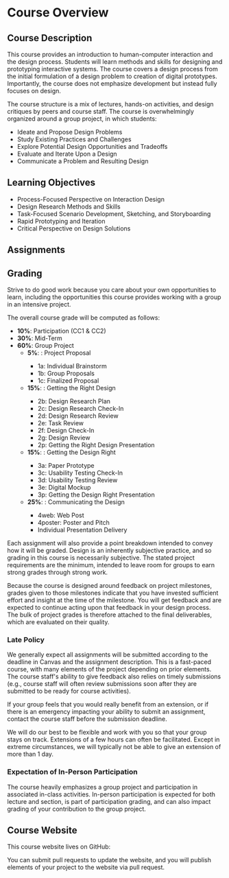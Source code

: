 


# Course Overview

<UnderDevelopment display={false} />

## Course Description

This course provides an introduction to human-computer interaction and the design process.
Students will learn methods and skills for designing and prototyping interactive systems.
The course covers a design process from the initial formulation of a design problem to creation of digital prototypes.
Importantly, the course does not emphasize development but instead fully focuses on design.

The course structure is a mix of lectures, hands-on activities, and design critiques by peers and course staff.
The course is overwhelmingly organized around a group project, in which students:

- Ideate and Propose Design Problems
- Study Existing Practices and Challenges
- Explore Potential Design Opportunities and Tradeoffs
- Evaluate and Iterate Upon a Design
- Communicate a Problem and Resulting Design

## Learning Objectives

- Process-Focused Perspective on Interaction Design
- Design Research Methods and Skills
- Task-Focused Scenario Development, Sketching, and Storyboarding
- Rapid Prototyping and Iteration
- Critical Perspective on Design Solutions

## Assignments

<AssignmentsOverview />

## Grading

Strive to do good work because you care about your own opportunities to learn,
including the opportunities this course provides working with a group in an intensive project.

The overall course grade will be computed as follows:

- __10%__: Participation (CC1 & CC2)
- __30%__: Mid-Term
- __60%__: Group Project
  - __5%__: <SiteLink linkKey={SiteLinks.assignmentsAssignment1Top} outerComponent="span" />: Project Proposal
    - 1a: Individual Brainstorm
    - 1b: Group Proposals
    - 1c: Finalized Proposal
  - __15%__: <SiteLink linkKey={SiteLinks.assignmentsAssignment2Top} outerComponent="span" />: Getting the Right Design
    - 2b: Design Research Plan 
    - 2c: Design Research Check-In
    - 2d: Design Research Review
    - 2e: Task Review
    - 2f: Design Check-In
    - 2g: Design Review
    - 2p: Getting the Right Design Presentation
  - __15%__: <SiteLink linkKey={SiteLinks.assignmentsAssignment3Top} outerComponent="span" />: Getting the Design Right
    - 3a: Paper Prototype
    - 3c: Usability Testing Check-In
    - 3d: Usability Testing Review
    - 3e: Digital Mockup
    - 3p: Getting the Design Right Presentation
  - __25%__: <SiteLink linkKey={SiteLinks.assignmentsAssignment4Top} outerComponent="span" />: Communicating the Design
    - 4web: Web Post
    - 4poster: Poster and Pitch
    - Individual Presentation Delivery

Each assignment will also provide a point breakdown intended to convey how it will be graded.
Design is an inherently subjective practice, and so grading in this course is necessarily subjective.
The stated project requirements are the minimum,
intended to leave room for groups to earn strong grades through strong work.

Because the course is designed around feedback on project milestones, grades given to those milestones indicate
that you have invested sufficient effort and insight at the time of the milestone.
You will get feedback and are expected to continue acting upon that feedback in your design process.
The bulk of project grades is therefore attached to the final deliverables, which are evaluated on their quality.

### Late Policy
We generally expect all assignments will be submitted according to the deadline in Canvas and the assignment description.
This is a fast-paced course, with many elements of the project depending on prior elements.
The course staff's ability to give feedback also relies on timely submissions
(e.g., course staff will often review submissions soon after they are submitted to be ready for course activities).

If your group feels that you would really benefit from an extension,
or if there is an emergency impacting your ability to submit an assignment,
contact the course staff before the submission deadline.

We will do our best to be flexible and work with you so that your group stays on track.
Extensions of a few hours can often be facilitated.
Except in extreme circumstances, we will typically not be able to give an extension of more than 1 day.


### Expectation of In-Person Participation

The course heavily emphasizes a group project and participation in associated in-class activities.
In-person participation is expected for both lecture and section,
is part of participation grading,
and can also impact grading of your contribution to the group project.

## Course Website

This course website lives on GitHub:

<CourseStoreLink outerComponent="p" linkKey='linkGitHub' />

You can submit pull requests to update the website,
and you will publish elements of your project to the website via pull request.
